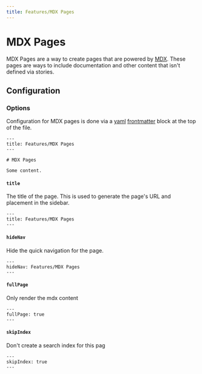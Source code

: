 ```yaml
---
title: Features/MDX Pages
---
```


# MDX Pages

MDX Pages are a way to create pages that are powered by
[MDX](https://mdxjs.com/). These pages are ways to include
documentation and other content that isn't defined via stories.

## Configuration

### Options

Configuration for MDX pages is done via a [yaml](https://docs.ansible.com/ansible/latest/reference_appendices/YAMLSyntax.html)
[frontmatter](https://jekyllrb.com/docs/front-matter/) block at the top of the file.

```mdx Page.mdx
---
title: Features/MDX Pages
---

# MDX Pages

Some content.
```

#### `title`

The title of the page.
This is used to generate the page's URL and placement in the sidebar.

```mdx Page.mdx
---
title: Features/MDX Pages
---
```

#### `hideNav`

Hide the quick navigation for the page.

```mdx Page.mdx
---
hideNav: Features/MDX Pages
---
```

#### `fullPage`

Only render the mdx content

```mdx Page.mdx
---
fullPage: true
---
```

#### `skipIndex`

Don't create a search index for this pag

```mdx Page.mdx
---
skipIndex: true
---
```
